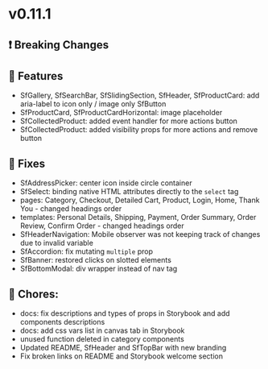 
<Meta title="Releases/v0.11.x/v0.11.1/Change log" />

# v0.11.1

## ❗ Breaking Changes


## 🚀 Features

- SfGallery, SfSearchBar, SfSlidingSection, SfHeader, SfProductCard: add aria-label to icon only / image only SfButton
- SfProductCard, SfProductCardHorizontal: image placeholder
- SfCollectedProduct: added event handler for more actions button
- SfCollectedProduct: added visibility props for more actions and remove button

## 🐛 Fixes

- SfAddressPicker: center icon inside circle container
- SfSelect: binding native HTML attributes directly to the `select` tag
- pages: Category, Checkout, Detailed Cart, Product, Login, Home, Thank You - changed headings order
- templates: Personal Details, Shipping, Payment, Order Summary, Order Review, Confirm Order - changed headings order
- SfHeaderNavigation: Mobile observer was not keeping track of changes due to invalid variable
- SfAccordion: fix mutating `multiple` prop
- SfBanner: restored clicks on slotted elements
- SfBottomModal: div wrapper instead of nav tag

## 🧹 Chores:

- docs: fix descriptions and types of props in Storybook and add components descriptions
- docs: add css vars list in canvas tab in Storybook
- unused function deleted in category components
- Updated README, SfHeader and SfTopBar with new branding
- Fix broken links on README and Storybook welcome section
